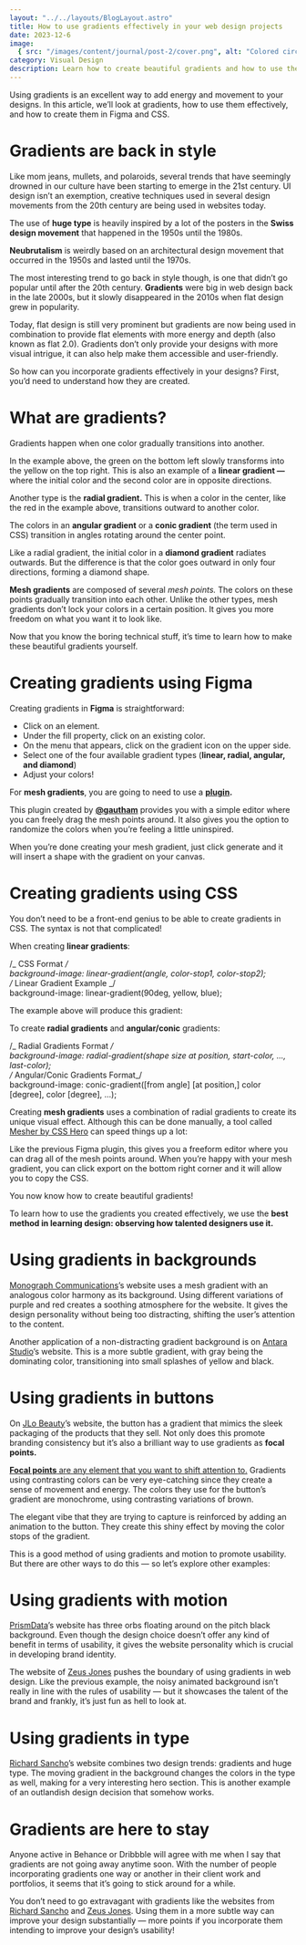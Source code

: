```yaml
---
layout: "../../layouts/BlogLayout.astro"
title: How to use gradients effectively in your web design projects
date: 2023-12-6
image:
  { src: "/images/content/journal/post-2/cover.png", alt: "Colored circles." }
category: Visual Design
description: Learn how to create beautiful gradients and how to use them to add energy and movement on your web design projects!
---
```



Using gradients is an excellent way to add energy and movement to your designs. In this article, we’ll look at gradients, how to use them effectively, and how to create them in Figma and CSS.

# Gradients are back in style

Like mom jeans, mullets, and polaroids, several trends that have seemingly drowned in our culture have been starting to emerge in the 21st century. UI design isn’t an exemption, creative techniques used in several design movements from the 20th century are being used in websites today.

The use of **huge type** is heavily inspired by a lot of the posters in the **Swiss design movement** that happened in the 1950s until the 1980s.

<ContentImg
  imgLink="../../../images/content/journal/post-2/img-1.jpg"
  imgAlt="A poster by by Josef Müller-Brockmann, the title uses a very large font."
  descText="Poster by Josef Müller-Brockmann, using blown-up type for the title"
/>

<ContentImg
  imgLink="https://miro.medium.com/v2/resize:fit:700/1*cqO0iSZroYnzuoP1Fn9LQg.png"
  imgAlt="National Parks website using huge type"
  descText="National Parks website using huge type"
  descLink="https://nationalparks.joe8lee.com/"
/>

**Neubrutalism** is weirdly based on an architectural design movement that occurred in the 1950s and lasted until the 1970s.

<ContentImg
  imgLink="https://miro.medium.com/v2/resize:fit:700/1*pamUSL4j6pavY1sVerLkaQ.png"
  imgAlt="Brutalism Architecture (The Balfron Tower in London)"
  descText="The Balfron Tower in London"
  descLink="https://en.wikipedia.org/wiki/Balfron_Tower"
/>

<ContentImg
  imgLink="https://miro.medium.com/v2/resize:fit:700/1*Fdm5F_pjcn6WSwxqzpwWXg.png"
  imgAlt="Neubrutalism design"
  descText="Neubrutalism design"
  descLink="https://antidote.email/"
/>

The most interesting trend to go back in style though, is one that didn’t go popular until after the 20th century. **Gradients** were big in web design back in the late 2000s, but it slowly disappeared in the 2010s when flat design grew in popularity.

Today, flat design is still very prominent but gradients are now being used in combination to provide flat elements with more energy and depth (also known as flat 2.0). Gradients don’t only provide your designs with more visual intrigue, it can also help make them accessible and user-friendly.

So how can you incorporate gradients effectively in your designs? First, you’d need to understand how they are created.

# What are gradients?

Gradients happen when one color gradually transitions into another.

<ContentImg
  imgLink="https://miro.medium.com/v2/resize:fit:700/1*gw_HHOi-aUz0sbOZFPhYfg.png"
  imgAlt="Example of a Linear Gradient."
  descText="Linear Gradient"
  descLink=""
/>

In the example above, the green on the bottom left slowly transforms into the yellow on the top right. This is also an example of a **linear gradient —** where the initial color and the second color are in opposite directions.

<ContentImg
  imgLink="https://miro.medium.com/v2/resize:fit:700/1*7rHmMZpINMMZpheR6RwVoA.png"
  imgAlt="Example of a Radial Gradient."
  descText="Radial Gradient"
  descLink=""
/>

Another type is the **radial gradient.** This is when a color in the center, like the red in the example above, transitions outward to another color.

<ContentImg
  imgLink="https://miro.medium.com/v2/resize:fit:700/1*TQBW5rMfs7QJx7nXA9Oh8Q.png"
  imgAlt="Example of Angular Gradient."
  descText="Angular Gradient"
  descLink=""
/>

The colors in an **angular gradient** or a **conic gradient** (the term used in CSS) transition in angles rotating around the center point.

<ContentImg
  imgLink="https://miro.medium.com/v2/resize:fit:700/1*TIdSJYjxlSYZmnBEcP7N8g.png"
  imgAlt="Example of a Diamond Gradient."
  descText="Diamond Gradient"
  descLink=""
/>

Like a radial gradient, the initial color in a **diamond gradient** radiates outwards. But the difference is that the color goes outward in only four directions, forming a diamond shape.

<ContentImg
  imgLink="https://miro.medium.com/v2/resize:fit:700/1*AsR4OQzsxryRLFCP6IW9OQ.png"
  imgAlt="An example of a mesh gradient."
  descText="Mesh Gradient"
  descLink=""
/>

**Mesh gradients** are composed of several _mesh points._ The colors on these points gradually transition into each other. Unlike the other types, mesh gradients don’t lock your colors in a certain position. It gives you more freedom on what you want it to look like.

Now that you know the boring technical stuff, it’s time to learn how to make these beautiful gradients yourself.

# Creating gradients using Figma

<ContentImg
  imgLink="https://miro.medium.com/v2/resize:fit:700/1*uHkbf-JhCwJnY_ycwbHhWg.png"
  imgAlt="Screenshot of Figma’s gradient selection UI."
  descText="Figma’s gradient selection UI"
  descLink=""
/>

Creating gradients in **Figma** is straightforward:

- Click on an element.
- Under the fill property, click on an existing color.
- On the menu that appears, click on the gradient icon on the upper side.
- Select one of the four available gradient types (**linear, radial, angular, and diamond**)
- Adjust your colors!

For **mesh gradients**, you are going to need to use a [**plugin**](https://www.figma.com/community/plugin/958202093377483021/Mesh-Gradient)**.**

<ContentImg
  imgLink="https://miro.medium.com/v2/resize:fit:700/1*zoDhHudY8JgIH2kuPMcFMw.png"
  imgAlt="A screenshot of the Figma Plugin “Mesh Gradient”."
  descText="Figma Plugin “Mesh Gradient”"
  descLink=""
/>

This plugin created by [**@gautham**](https://www.figma.com/@gautham) provides you with a simple editor where you can freely drag the mesh points around. It also gives you the option to randomize the colors when you’re feeling a little uninspired.

When you’re done creating your mesh gradient, just click generate and it will insert a shape with the gradient on your canvas.

# Creating gradients using CSS

You don’t need to be a front-end genius to be able to create gradients in CSS. The syntax is not that complicated!

When creating **linear gradients**:

/_ CSS Format _/  
background-image: linear-gradient(angle, color-stop1, color-stop2);  
/_ Linear Gradient Example _/  
background-image: linear-gradient(90deg, yellow, blue);

The example above will produce this gradient:

<ContentImg
  imgLink="https://miro.medium.com/v2/resize:fit:700/1*64kVEN2CaAfzzgbPLW4ygg.png"
  imgAlt="A photo of a 90 degree linear gradient, yellow to blue."
  descText="90 degree linear gradient, yellow to blue"
  descLink=""
/>

To create **radial gradients** and **angular/conic** gradients:

/_ Radial Gradients Format _/  
background-image: radial-gradient(shape size at position, start-color, ..., last-color);  
/_ Angular/Conic Gradients Format_/  
background-image: conic-gradient([from angle] [at position,] color [degree], color [degree], ...);

Creating **mesh gradients** uses a combination of radial gradients to create its unique visual effect. Although this can be done manually, a tool called [Mesher by CSS Hero](https://csshero.org/mesher/) can speed things up a lot:

<ContentImg
  imgLink="https://miro.medium.com/v2/resize:fit:700/1*s98Y9Qak4IX43m3uTiQhxw.png"
  imgAlt="A screenshot of the tool Mesher by CSS HERO."
  descText="[Mesher by CSS Hero](https://csshero.org/mesher/)"
  descLink=""
/>

Like the previous Figma plugin, this gives you a freeform editor where you can drag all of the mesh points around. When you’re happy with your mesh gradient, you can click export on the bottom right corner and it will allow you to copy the CSS.

You now know how to create beautiful gradients!

To learn how to use the gradients you created effectively, we use the **best method in learning design: observing how talented designers use it.**

# Using gradients in backgrounds

<ContentImg
  imgLink="https://miro.medium.com/v2/resize:fit:1000/1*sld5_wv7o1h1v50Bo8brVA.png"
  imgAlt="Monograph Communications’s website uses a mesh gradient."
  descText="Monograph Communications"
  descLink="https://www.monographcomms.ca/"
/>

[Monograph Communications](https://www.monographcomms.ca/)’s website uses a mesh gradient with an analogous color harmony as its background. Using different variations of purple and red creates a soothing atmosphere for the website. It gives the design personality without being too distracting, shifting the user’s attention to the content.

<ContentImg
  imgLink="https://miro.medium.com/v2/resize:fit:1000/1*6EaWmXs7s16L1TXpt0yEhw.png"
  imgAlt="Screenshot Antara Studio’s website. It uses a subtle gradient background."
  descText="Antara Studio"
  descLink="https://antara.studio/"
/>

Another application of a non-distracting gradient background is on [Antara Studio](https://antara.studio/)’s website. This is a more subtle gradient, with gray being the dominating color, transitioning into small splashes of yellow and black.

# Using gradients in buttons

<ContentImg
  imgLink="https://miro.medium.com/v2/resize:fit:1000/1*d37ycdhDnUy6XNj_2HptxA.png"
  imgAlt="Screenshot of JLo Beauty’s website."
  descText="JLo Beauty"
  descLink="https://www.jlobeauty.com/"
/>

On [JLo Beauty](https://www.jlobeauty.com/)’s website, the button has a gradient that mimics the sleek packaging of the products that they sell. Not only does this promote branding consistency but it’s also a brilliant way to use gradients as **focal points.**

[**Focal points** are any element that you want to shift attention to.](https://www.smashingmagazine.com/2015/02/design-principles-dominance-focal-points-hierarchy/#:~:text=Focal%20points%20are%20also%20elements%20or%20areas%20of%20dominance%2C%20just%20not%20to%20the%20same%20degree%20as%20your%20one%20dominant%20element%2C%20which%20could%20be%20defined%20as%20your%20most%20dominant%20focal%20point.%20Focal%20points%20are%20areas%20of%20interest%2C%20emphasis%20or%20difference%20within%20a%20composition%20that%20capture%20and%20hold%20the%20viewer%E2%80%99s%20attention.) Gradients using contrasting colors can be very eye-catching since they create a sense of movement and energy. The colors they use for the button’s gradient are monochrome, using contrasting variations of brown.

<ContentImg
  imgLink="https://miro.medium.com/v2/resize:fit:1000/1*v_jjzX7iP36O1iSmB3Pu-Q.gif"
  imgAlt="Screenshot of JLo Beauty’s website."
  descText="JLo Beauty"
  descLink="https://www.jlobeauty.com/"
/>

The elegant vibe that they are trying to capture is reinforced by adding an animation to the button. They create this shiny effect by moving the color stops of the gradient.

This is a good method of using gradients and motion to promote usability. But there are other ways to do this — so let’s explore other examples:

# Using gradients with motion

<ContentImg
  imgLink="https://miro.medium.com/v2/resize:fit:1000/1*enz5miXl6osknG7deyxmPA.gif"
  imgAlt="Screenshot of PrismData’s website."
  descText="PrismData"
  descLink="https://www.prismdata.com/"
/>

[PrismData](https://www.prismdata.com/)’s website has three orbs floating around on the pitch black background. Even though the design choice doesn’t offer any kind of benefit in terms of usability, it gives the website personality which is crucial in developing brand identity.

<ContentImg
  imgLink="https://miro.medium.com/v2/resize:fit:1000/1*9SpyCw46KG2CFNnVXnjhZA.gif"
  imgAlt="A gif of the website of Zeus Jones. It uses a moving gradient background."
  descText="Zeus Jones"
  descLink="https://zeusjones.com/"
/>

The website of [Zeus Jones](https://zeusjones.com/) pushes the boundary of using gradients in web design. Like the previous example, the noisy animated background isn’t really in line with the rules of usability — but it showcases the talent of the brand and frankly, it’s just fun as hell to look at.

# Using gradients in type

<ContentImg
  imgLink="https://miro.medium.com/v2/resize:fit:1000/1*G3qEc5jy6KFKIzFUia2iLg.gif"
  imgAlt="A screenshot of Richard Sancho’s website. It uses gradients in the type."
  descText="Richard Sancho"
  descLink="https://www.richardsancho.com/"
/>

[Richard Sancho](https://www.richardsancho.com/)’s website combines two design trends: gradients and huge type. The moving gradient in the background changes the colors in the type as well, making for a very interesting hero section. This is another example of an outlandish design decision that somehow works.

# Gradients are here to stay

Anyone active in Behance or Dribbble will agree with me when I say that gradients are not going away anytime soon. With the number of people incorporating gradients one way or another in their client work and portfolios, it seems that it’s going to stick around for a while.

You don’t need to go extravagant with gradients like the websites from [Richard Sancho](https://www.richardsancho.com/) and [Zeus Jones](https://zeusjones.com/). Using them in a more subtle way can improve your design substantially — more points if you incorporate them intending to improve your design’s usability!
